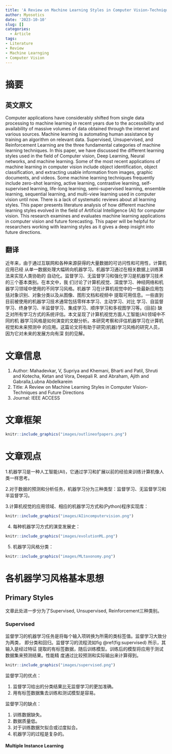 ```yaml
---
title: 'A Review on Machine Learning Styles in Computer Vision-Techniques and Future Directions'
author: Myosotics
date: '2023-10-10'
slug: []
categories:
  - Article
tags: 
- Literature
- Review
- Machine Learnging
- Computer Vision
---
```


# 摘要

## 英文原文

Computer applications have considerably shifted from single data processing to
machine learning in recent years due to the accessibility and availability of
massive volumes of data obtained through the internet and various sources. 
Machine learning is automating human assistance by training an algorithm on 
relevant data. Supervised, Unsupervised, and Reinforcement Learning are the three
fundamental categories of machine learning techniques. In this paper, we have 
discussed the different learning styles used in the field of Computer vision, 
Deep Learning, Neural networks, and machine learning. Some of the most recent 
applications of machine learning in computer vision include object identification,
object classification, and extracting usable information from images, graphic 
documents, and videos. Some machine learning techniques frequently include 
zero-shot learning, active learning, contrastive learning, self-supervised 
learning, life-long learning, semi-supervised learning, ensemble learning, 
sequential learning, and multi-view learning used in computer vision until now. 
There is a lack of systematic reviews about all learning styles. This paper
presents literature analysis of how different machine learning styles evolved in
the field of Artificial Intelligence (AI) for computer vision. This research 
examines and evaluates machine learning applications in computer vision and future forecasting. This paper will be helpful for researchers working with learning 
styles as it gives a deep insight into future directions.

## 翻译

近年来，由于通过互联网和各种来源获得的大量数据的可访问性和可用性，计算机应用已经
从单一数据处理大幅转向机器学习。机器学习通过在相关数据上训练算法来实现人类协助的
自动化。监督学习、无监督学习和强化学习是机器学习技术的三个基本类别。在本文中，我
们讨论了计算机视觉、深度学习、神经网络和机器学习领域中使用的不同学习风格。机器学
习在计算机视觉中的一些最新应用包括对象识别、对象分类以及从图像、图形文档和视频中
提取可用信息。一些直到目前被使用的机器学习技术通常包括零样本学习、主动学习、对比
学习、自监督学习、终身学习、半监督学习、集成学习、顺序学习和多视图学习等。(目前)
缺乏对所有学习方式的系统评估。本文呈现了计算机视觉方面人工智能(AI)领域中不同的机
器学习风格是如何演变的文献分析。本研究考察和评估机器学习在计算机视觉和未来预测中
的应用。这篇论文将有助于研究(机器)学习风格的研究人员，因为它对未来的发展方向有深
刻的见解。

# 文章信息

1. Author: Mahadevkar, V, Supriya and Khemani, Bharti and Patil, Shruti and Kotecha, 
Ketan and Vora, Deepali R. and Abraham, Ajith and Gabralla,Lubna Abdelkareim   
2. Title: A Review on Machine Learning Styles in Computer Vision-Techniques and Future Directions  
3. Journal: IEEE ACCESS  

# 文章框架

```r
knitr::include_graphics("images/outlineofpapers.png")
```

# 文章观点

1.机器学习是一种人工智能(AI)，它通过学习和扩展以前的经验来训练计算机像人类一样思考。

2.对于数据的预测和分析任务，机器学习分为三种类型：监督学习、无监督学习和半监督学习。

3.计算机视觉的应用领域、相应的机器学习方式和(Python)程序实现库：
```r
knitr::include_graphics("images/AIincomputervision.png")
```
4. 每种机器学习方式的演变发展史：
```r
knitr::include_graphics("images/evolutionML.png")
```
5. 机器学习风格分类：
```r
knitr::include_graphics("images/MLtaxonomy.png")
```

# 各机器学习风格基本思想

## Primary Styles

文章此处进一步分为了Supervised, Unsupervised, Reinforcement三种类别。

### Supervised

监督学习的机器学习任务是将每个输入项转换为所需的类标签值。监督学习大致分为两类，
即分类和回归。监督学习的流程流如fig \@ref(fig:supervised) 所示，其输入是经过特征
提取的有标签数据，随后训练模型。训练后的模型将应用于测试数据集来预测结果。性能精
度通过比较预测和实际输出来计算得到。
```r
knitr::include_graphics("images/supervised.png")
```
监督学习的优点： 

1. 监督学习给出的分类结果比无监督学习的更加准确。
2. 用有标签数据集去训练和测试模型是容易。

监督学习的缺点：

1. 训练数据缺失。
2. 数据质量低。
3. 对于训练数据欠拟合或过度拟合。
4. 机器学习的过程是复杂的。

#### Multiple Instance Learning





